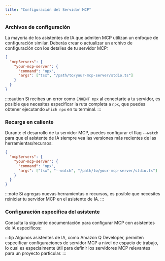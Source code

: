 ```yaml
---
title: "Configuración del Servidor MCP"
---
```




### Archivos de configuración

La mayoría de los asistentes de IA que admiten MCP utilizan un enfoque de configuración similar. Deberás crear o actualizar un archivo de configuración con los detalles de tu servidor MCP:

```json
{
  "mcpServers": {
    "your-mcp-server": {
      "command": "npx",
      "args": ["tsx", "/path/to/your-mcp-server/stdio.ts"]
    }
  }
}
```

:::caution
Si recibes un error como `ENOENT npx` al conectarte a tu servidor, es posible que necesites especificar la ruta completa a `npx`, que puedes obtener ejecutando `which npx` en tu terminal.
:::

### Recarga en caliente

Durante el desarrollo de tu servidor MCP, puedes configurar el flag `--watch` para que el asistente de IA siempre vea las versiones más recientes de las herramientas/recursos:

```json {5}
{
  "mcpServers": {
    "your-mcp-server": {
      "command": "npx",
      "args": ["tsx", "--watch", "/path/to/your-mcp-server/stdio.ts"]
    }
  }
}
```

:::note
Si agregas nuevas herramientas o recursos, es posible que necesites reiniciar tu servidor MCP en el asistente de IA.
:::

### Configuración específica del asistente

Consulta la siguiente documentación para configurar MCP con asistentes de IA específicos:


<Snippet name="mcp/assistant-docs" />

:::tip
Algunos asistentes de IA, como Amazon Q Developer, permiten especificar configuraciones de servidor MCP a nivel de espacio de trabajo, lo cual es especialmente útil para definir los servidores MCP relevantes para un proyecto particular.
:::